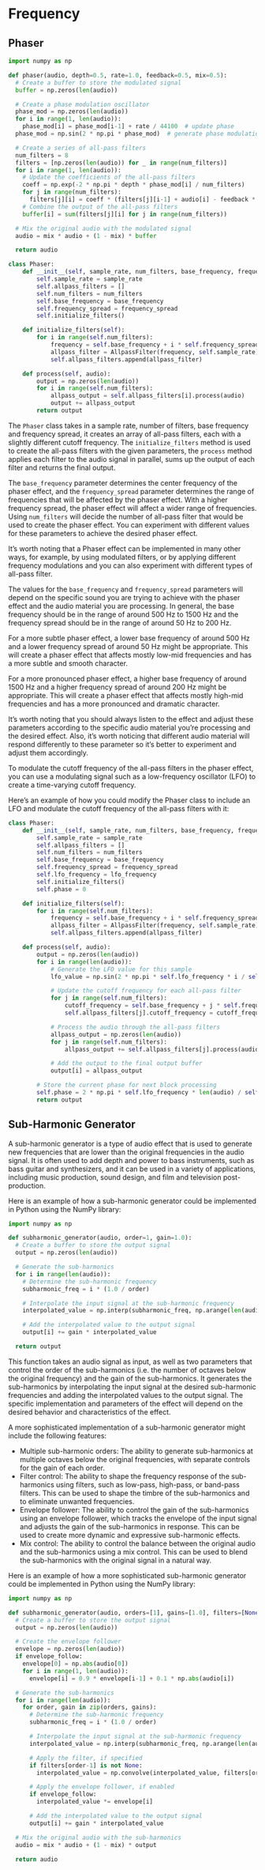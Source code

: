 # Frequency

## Phaser

```py
import numpy as np

def phaser(audio, depth=0.5, rate=1.0, feedback=0.5, mix=0.5):
  # Create a buffer to store the modulated signal
  buffer = np.zeros(len(audio))

  # Create a phase modulation oscillator
  phase_mod = np.zeros(len(audio))
  for i in range(1, len(audio)):
    phase_mod[i] = phase_mod[i-1] + rate / 44100  # update phase
  phase_mod = np.sin(2 * np.pi * phase_mod)  # generate phase modulation

  # Create a series of all-pass filters
  num_filters = 8
  filters = [np.zeros(len(audio)) for _ in range(num_filters)]
  for i in range(1, len(audio)):
    # Update the coefficients of the all-pass filters
    coeff = np.exp(-2 * np.pi * depth * phase_mod[i] / num_filters)
    for j in range(num_filters):
      filters[j][i] = coeff * (filters[j][i-1] + audio[i] - feedback * filters[j][i-1]) + audio[i] - coeff * filters[j][i-1]
    # Combine the output of the all-pass filters
    buffer[i] = sum(filters[j][i] for j in range(num_filters))

  # Mix the original audio with the modulated signal
  audio = mix * audio + (1 - mix) * buffer

  return audio
```

```py
class Phaser:
    def __init__(self, sample_rate, num_filters, base_frequency, frequency_spread):
        self.sample_rate = sample_rate
        self.allpass_filters = []
        self.num_filters = num_filters
        self.base_frequency = base_frequency
        self.frequency_spread = frequency_spread
        self.initialize_filters()

    def initialize_filters(self):
        for i in range(self.num_filters):
            frequency = self.base_frequency + i * self.frequency_spread
            allpass_filter = AllpassFilter(frequency, self.sample_rate)
            self.allpass_filters.append(allpass_filter)

    def process(self, audio):
        output = np.zeros(len(audio))
        for i in range(self.num_filters):
            allpass_output = self.allpass_filters[i].process(audio)
            output += allpass_output
        return output
```

The `Phaser` class takes in a sample rate, number of filters, base frequency and frequency spread, it creates an array of all-pass filters, each with a slightly different cutoff frequency. The `initialize_filters` method is used to create the all-pass filters with the given parameters, the `process` method applies each filter to the audio signal in parallel, sums up the output of each filter and returns the final output.

The `base_frequency` parameter determines the center frequency of the phaser effect, and the `frequency_spread` parameter determines the range of frequencies that will be affected by the phaser effect. With a higher frequency spread, the phaser effect will affect a wider range of frequencies. Using `num_filters` will decide the number of all-pass filter that would be used to create the phaser effect. You can experiment with different values for these parameters to achieve the desired phaser effect.

It's worth noting that a Phaser effect can be implemented in many other ways, for example, by using modulated filters, or by applying different frequency modulations and you can also experiment with different types of all-pass filter.

The values for the `base_frequency` and `frequency_spread` parameters will depend on the specific sound you are trying to achieve with the phaser effect and the audio material you are processing. In general, the base frequency should be in the range of around 500 Hz to 1500 Hz and the frequency spread should be in the range of around 50 Hz to 200 Hz.

For a more subtle phaser effect, a lower base frequency of around 500 Hz and a lower frequency spread of around 50 Hz might be appropriate. This will create a phaser effect that affects mostly low-mid frequencies and has a more subtle and smooth character.

For a more pronounced phaser effect, a higher base frequency of around 1500 Hz and a higher frequency spread of around 200 Hz might be appropriate. This will create a phaser effect that affects mostly high-mid frequencies and has a more pronounced and dramatic character.

It's worth noting that you should always listen to the effect and adjust these parameters according to the specific audio material you're processing and the desired effect.
Also, it's worth noticing that different audio material will respond differently to these parameter so it's better to experiment and adjust them accordingly.

To modulate the cutoff frequency of the all-pass filters in the phaser effect, you can use a modulating signal such as a low-frequency oscillator (LFO) to create a time-varying cutoff frequency.

Here's an example of how you could modify the Phaser class to include an LFO and modulate the cutoff frequency of the all-pass filters with it:

```py
class Phaser:
    def __init__(self, sample_rate, num_filters, base_frequency, frequency_spread, lfo_frequency):
        self.sample_rate = sample_rate
        self.allpass_filters = []
        self.num_filters = num_filters
        self.base_frequency = base_frequency
        self.frequency_spread = frequency_spread
        self.lfo_frequency = lfo_frequency
        self.initialize_filters()
        self.phase = 0

    def initialize_filters(self):
        for i in range(self.num_filters):
            frequency = self.base_frequency + i * self.frequency_spread
            allpass_filter = AllpassFilter(frequency, self.sample_rate)
            self.allpass_filters.append(allpass_filter)

    def process(self, audio):
        output = np.zeros(len(audio))
        for i in range(len(audio)):
            # Generate the LFO value for this sample
            lfo_value = np.sin(2 * np.pi * self.lfo_frequency * i / self.sample_rate + self.phase)

            # Update the cutoff frequency for each all-pass filter
            for j in range(self.num_filters):
                cutoff_frequency = self.base_frequency + j * self.frequency_spread + lfo_value * self.frequency_spread
                self.allpass_filters[j].cutoff_frequency = cutoff_frequency

            # Process the audio through the all-pass filters
            allpass_output = np.zeros(len(audio))
            for j in range(self.num_filters):
                allpass_output += self.allpass_filters[j].process(audio[i])

            # Add the output to the final output buffer
            output[i] = allpass_output

        # Store the current phase for next block processing
        self.phase = 2 * np.pi * self.lfo_frequency * len(audio) / self.sample_rate + self.phase
        return output
```

## Sub-Harmonic Generator

A sub-harmonic generator is a type of audio effect that is used to generate new frequencies that are lower than the original frequencies in the audio signal. It is often used to add depth and power to bass instruments, such as bass guitar and synthesizers, and it can be used in a variety of applications, including music production, sound design, and film and television post-production.

Here is an example of how a sub-harmonic generator could be implemented in Python using the NumPy library:

```py
import numpy as np

def subharmonic_generator(audio, order=1, gain=1.0):
  # Create a buffer to store the output signal
  output = np.zeros(len(audio))

  # Generate the sub-harmonics
  for i in range(len(audio)):
    # Determine the sub-harmonic frequency
    subharmonic_freq = i * (1.0 / order)

    # Interpolate the input signal at the sub-harmonic frequency
    interpolated_value = np.interp(subharmonic_freq, np.arange(len(audio)), audio)

    # Add the interpolated value to the output signal
    output[i] += gain * interpolated_value

  return output

```

This function takes an audio signal as input, as well as two parameters that control the order of the sub-harmonics (i.e. the number of octaves below the original frequency) and the gain of the sub-harmonics. It generates the sub-harmonics by interpolating the input signal at the desired sub-harmonic frequencies and adding the interpolated values to the output signal. The specific implementation and parameters of the effect will depend on the desired behavior and characteristics of the effect.

A more sophisticated implementation of a sub-harmonic generator might include the following features:

- Multiple sub-harmonic orders: The ability to generate sub-harmonics at multiple octaves below the original frequencies, with separate controls for the gain of each order.
- Filter control: The ability to shape the frequency response of the sub-harmonics using filters, such as low-pass, high-pass, or band-pass filters. This can be used to shape the timbre of the sub-harmonics and to eliminate unwanted frequencies.
- Envelope follower: The ability to control the gain of the sub-harmonics using an envelope follower, which tracks the envelope of the input signal and adjusts the gain of the sub-harmonics in response. This can be used to create more dynamic and expressive sub-harmonic effects.
- Mix control: The ability to control the balance between the original audio and the sub-harmonics using a mix control. This can be used to blend the sub-harmonics with the original signal in a natural way.

Here is an example of how a more sophisticated sub-harmonic generator could be implemented in Python using the NumPy library:

```py
import numpy as np

def subharmonic_generator(audio, orders=[1], gains=[1.0], filters=[None], envelope_follow=False, mix=1.0):
  # Create a buffer to store the output signal
  output = np.zeros(len(audio))

  # Create the envelope follower
  envelope = np.zeros(len(audio))
  if envelope_follow:
    envelope[0] = np.abs(audio[0])
    for i in range(1, len(audio)):
      envelope[i] = 0.9 * envelope[i-1] + 0.1 * np.abs(audio[i])

  # Generate the sub-harmonics
  for i in range(len(audio)):
    for order, gain in zip(orders, gains):
      # Determine the sub-harmonic frequency
      subharmonic_freq = i * (1.0 / order)

      # Interpolate the input signal at the sub-harmonic frequency
      interpolated_value = np.interp(subharmonic_freq, np.arange(len(audio)), audio)

      # Apply the filter, if specified
      if filters[order-1] is not None:
        interpolated_value = np.convolve(interpolated_value, filters[order-1], mode='same')

      # Apply the envelope follower, if enabled
      if envelope_follow:
        interpolated_value *= envelope[i]

      # Add the interpolated value to the output signal
      output[i] += gain * interpolated_value

  # Mix the original audio with the sub-harmonics
  audio = mix * audio + (1 - mix) * output

  return audio
```
